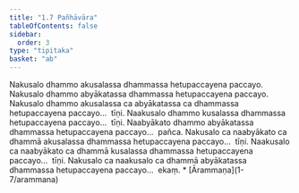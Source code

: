 ```yaml
---
title: "1.7 Pañhāvāra"
tableOfContents: false
sidebar:
  order: 3
type: "tipitaka"
basket: "ab"
---
```



<DynamicBreadcrumb />

<Division number="7">

<Paragraph number="29">
Nakusalo dhammo akusalassa dhammassa hetupaccayena paccayo. Nakusalo dhammo abyākatassa dhammassa hetupaccayena paccayo. Nakusalo dhammo akusalassa ca abyākatassa ca dhammassa hetupaccayena paccayo…  tīṇi.


</Paragraph>

<Paragraph number="30">
Naakusalo dhammo kusalassa dhammassa hetupaccayena paccayo…  tīṇi.


</Paragraph>

<Paragraph number="31">
Naabyākato dhammo abyākatassa dhammassa hetupaccayena paccayo…  pañca.


</Paragraph>

<Paragraph number="32">
Nakusalo ca naabyākato ca dhammā akusalassa dhammassa hetupaccayena paccayo…  tīṇi.


</Paragraph>

<Paragraph number="33">
Naakusalo ca naabyākato ca dhammā kusalassa dhammassa hetupaccayena paccayo…  tīṇi.


</Paragraph>

<Paragraph number="34">
Nakusalo ca naakusalo ca dhammā abyākatassa dhammassa hetupaccayena paccayo…  ekaṃ.

</Paragraph>
</Division>

<TableOfContents>
* [Ārammaṇa](1-7/arammana)
</TableOfContents>